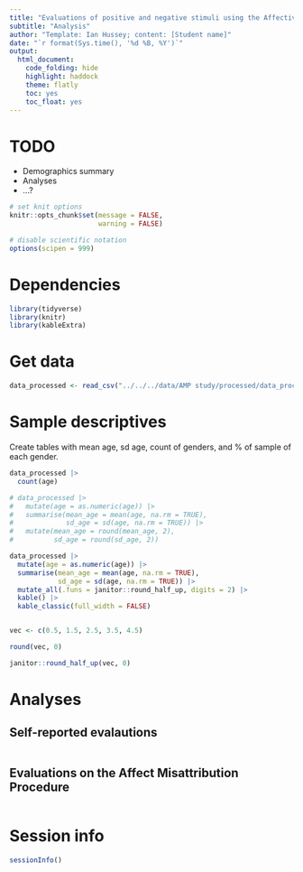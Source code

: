 ```yaml
---
title: "Evaluations of positive and negative stimuli using the Affective Misattribution Procedure (AMP) and self-reports"
subtitle: "Analysis"
author: "Template: Ian Hussey; content: [Student name]"
date: "`r format(Sys.time(), '%d %B, %Y')`"
output:
  html_document:
    code_folding: hide
    highlight: haddock
    theme: flatly
    toc: yes
    toc_float: yes
---
```


# TODO

- Demographics summary
- Analyses
- ...?

```r

# set knit options
knitr::opts_chunk$set(message = FALSE,
                      warning = FALSE)

# disable scientific notation
options(scipen = 999) 

```

# Dependencies

```r

library(tidyverse)
library(knitr)
library(kableExtra)

```

# Get data

```r

data_processed <- read_csv("../../../data/AMP study/processed/data_processed.csv")

```

# Sample descriptives

Create tables with mean age, sd age, count of genders, and % of sample of each gender. 

```r

data_processed |>
  count(age)

# data_processed |>
#   mutate(age = as.numeric(age)) |>
#   summarise(mean_age = mean(age, na.rm = TRUE),
#             sd_age = sd(age, na.rm = TRUE)) |>
#   mutate(mean_age = round(mean_age, 2),
#          sd_age = round(sd_age, 2))

data_processed |>
  mutate(age = as.numeric(age)) |>
  summarise(mean_age = mean(age, na.rm = TRUE),
            sd_age = sd(age, na.rm = TRUE)) |>
  mutate_all(.funs = janitor::round_half_up, digits = 2) |>
  kable() |>
  kable_classic(full_width = FALSE)


vec <- c(0.5, 1.5, 2.5, 3.5, 4.5)

round(vec, 0)

janitor::round_half_up(vec, 0)

```

# Analyses

## Self-reported evalautions

```r



```

## Evaluations on the Affect Misattribution Procedure

```r



```

# Session info

```r

sessionInfo()

```



